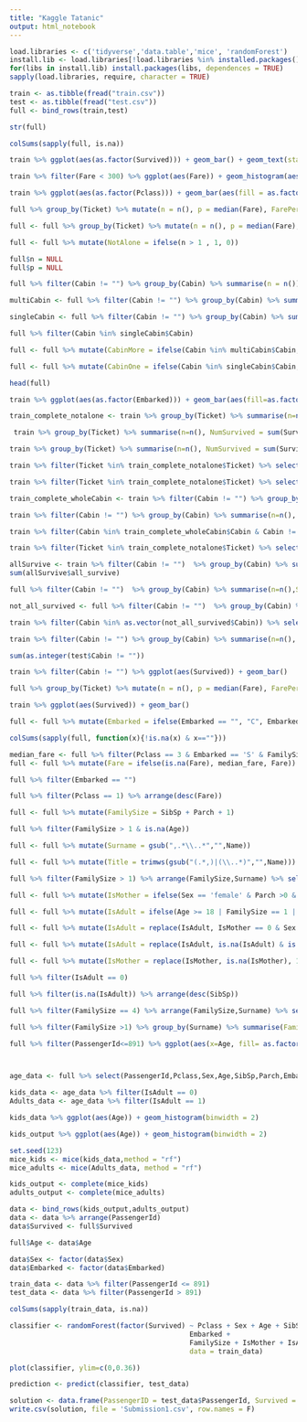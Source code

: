 ```yaml
---
title: "Kaggle Tatanic"
output: html_notebook
---
```


```r

load.libraries <- c('tidyverse','data.table','mice', 'randomForest')
install.lib <- load.libraries[!load.libraries %in% installed.packages()]
for(libs in install.lib) install.packages(libs, dependences = TRUE)
sapply(load.libraries, require, character = TRUE)

```

```r
train <- as.tibble(fread("train.csv"))
test <- as.tibble(fread("test.csv"))
full <- bind_rows(train,test)
```

```r
str(full)
```

```r
colSums(sapply(full, is.na))
```



```r
train %>% ggplot(aes(as.factor(Survived))) + geom_bar() + geom_text(stat='count', aes(label=..count..), vjust=-0.5)
```
```r
train %>% filter(Fare < 300) %>% ggplot(aes(Fare)) + geom_histogram(aes(fill = as.factor(Survived)), binwidth = 5)
```

```r
train %>% ggplot(aes(as.factor(Pclass))) + geom_bar(aes(fill = as.factor(Survived)))
```

```r
full %>% group_by(Ticket) %>% mutate(n = n(), p = median(Fare), FarePerPerson = p/n) %>% filter(!is.na(Survived)) %>%ggplot(aes(FarePerPerson)) + geom_histogram(aes(fill=as.factor(Survived)), binwidth = 5)
```

```r
full <- full %>% group_by(Ticket) %>% mutate(n = n(), p = median(Fare), FarePerPerson = p/n)
```

```r
full <- full %>% mutate(NotAlone = ifelse(n > 1 , 1, 0))
```

```r
full$n = NULL
full$p = NULL
```
```r
full %>% filter(Cabin != "") %>% group_by(Cabin) %>% summarise(n = n()) %>% filter(n>1)
```

```r
multiCabin <- full %>% filter(Cabin != "") %>% group_by(Cabin) %>% summarise(n = n()) %>% filter(n > 1)
```
```r
singleCabin <- full %>% filter(Cabin != "") %>% group_by(Cabin) %>% summarise(n = n()) %>% filter(n == 1)
```

```r
full %>% filter(Cabin %in% singleCabin$Cabin)
```

```r
full <- full %>% mutate(CabinMore = ifelse(Cabin %in% multiCabin$Cabin, 1,0))
```
```r
full <- full %>% mutate(CabinOne = ifelse(Cabin %in% singleCabin$Cabin, 1,0))
```

```r
head(full)
```

```r
train %>% ggplot(aes(as.factor(Embarked))) + geom_bar(aes(fill=as.factor(Survived))) + geom_text(stat='count', aes(label=..count..), vjust=-0.5)
```

```r
train_complete_notalone <- train %>% group_by(Ticket) %>% summarise(n=n(), NumSurvived = sum(Survived)) %>% filter(!(Ticket %in% (test$Ticket))) %>% filter(n>1)
```
```r
 train %>% group_by(Ticket) %>% summarise(n=n(), NumSurvived = sum(Survived)) %>% filter(!(Ticket %in% (test$Ticket))) %>% filter(n==1)
```

```r
train %>% group_by(Ticket) %>% summarise(n=n(), NumSurvived = sum(Survived)) %>% filter(!(Ticket %in% (test$Ticket))) %>% filter(n ==1) %>% ggplot(aes(as.factor(NumSurvived))) + geom_bar()
```

```r
train %>% filter(Ticket %in% train_complete_notalone$Ticket) %>% select(-PassengerId,-Name)
```

```r
train %>% filter(Ticket %in% train_complete_notalone$Ticket) %>% select(-PassengerId,-Name) %>% ggplot(aes(as.factor(Sex)))+ geom_bar(aes(fill=as.factor(Survived)))
```

```r
train_complete_wholeCabin <- train %>% filter(Cabin != "") %>% group_by(Cabin) %>% summarise(n=n(), NumSurvived = sum(Survived)) %>% filter (!(Cabin %in% (test$Cabin))) %>% filter(n>1)
```

```r
train %>% filter(Cabin != "") %>% group_by(Cabin) %>% summarise(n=n(), NumSurvived = sum(Survived)) %>% filter (!(Cabin %in% (test$Cabin))) %>% filter(n==1) %>% ggplot(aes(as.factor(NumSurvived))) + geom_bar()
```

```r
train %>% filter(Cabin %in% train_complete_wholeCabin$Cabin & Cabin != "") %>% select(-PassengerId,-Name)
```

```r
train %>% filter(Ticket %in% train_complete_notalone$Ticket) %>% select(-PassengerId,-Name) %>% ggplot(aes(as.factor(Sex)))+ geom_bar(aes(fill=as.factor(Survived)))
```


```r
allSurvive <- train %>% filter(Cabin != "")  %>% group_by(Cabin) %>% summarise(n=n(),Survive = sum(Survived)) %>% mutate(all_survive = as.integer(n == Survive))
sum(allSurvive$all_survive)
```

```r
full %>% filter(Cabin != "")  %>% group_by(Cabin) %>% summarise(n=n(),Survive = sum(Survived)) %>% filter(!is.na(Survive)) %>% filter(n > 1) 
```

```r
not_all_survived <- full %>% filter(Cabin != "")  %>% group_by(Cabin) %>% summarise(n=n(),Survive = sum(Survived)) %>% filter(!is.na(Survive)) %>% filter(n > 1) %>% filter(n!= Survive)
```

```r
train %>% filter(Cabin %in% as.vector(not_all_survived$Cabin)) %>% select(Survived,Pclass,Sex,Age,SibSp,Parch,Ticket,Fare, Cabin,Embarked)
```

```r
train %>% filter(Cabin != "") %>% group_by(Cabin) %>% summarise(n=n(), Survive = sum(Survived)) %>% filter(n == 1) %>% ggplot(aes(Survive)) + geom_bar()
```

```r
sum(as.integer(test$Cabin != ""))
```

```r
train %>% filter(Cabin != "") %>% ggplot(aes(Survived)) + geom_bar()
```

```r
full %>% group_by(Ticket) %>% mutate(n = n(), p = median(Fare), FarePerPerson = p/n) %>% filter(!is.na(Survived)) %>%ggplot(aes(FarePerPerson)) + geom_histogram(aes(fill=as.factor(Survived)), binwidth = 5)
```


```r
train %>% ggplot(aes(Survived)) + geom_bar()
```

```r
full <- full %>% mutate(Embarked = ifelse(Embarked == "", "C", Embarked))
```




```r
colSums(sapply(full, function(x){!is.na(x) & x==""}))
```



```r
median_fare <- full %>% filter(Pclass == 3 & Embarked == 'S' & FamilySize == 1) %>% select(Fare) %>% .[[1]] %>% as.vector() %>% median(na.rm= T)
full <- full %>% mutate(Fare = ifelse(is.na(Fare), median_fare, Fare))
```

```r
full %>% filter(Embarked == "")
```


```r
full %>% filter(Pclass == 1) %>% arrange(desc(Fare))
```

```r
full <- full %>% mutate(FamilySize = SibSp + Parch + 1)
```


```r
full %>% filter(FamilySize > 1 & is.na(Age)) 
```

```r
full <- full %>% mutate(Surname = gsub(",.*\\..*","",Name))
```

```r
full <- full %>% mutate(Title = trimws(gsub("(.*,)|(\\..*)","",Name)))
```

```r
full %>% filter(FamilySize > 1) %>% arrange(FamilySize,Surname) %>% select(PassengerId,Survived,Sex,Age,SibSp,Parch,FamilySize,Surname,Title)
```

```r
full <- full %>% mutate(IsMother = ifelse(Sex == 'female' & Parch >0 & Age > 18 & Title != 'Miss', 1, 0))

```




```r
full <- full %>% mutate(IsAdult = ifelse(Age >= 18 | FamilySize == 1 | Title == 'Mrs', 1, 0))
```

```r
full <- full %>% mutate(IsAdult = replace(IsAdult, IsMother == 0 & Sex == 'female' & Parch > 0 & is.na(Age), 0)) 
```

```r
full <- full %>% mutate(IsAdult = replace(IsAdult, is.na(IsAdult) & is.na(Age), 0)) 
```


```r
full <- full %>% mutate(IsMother = replace(IsMother, is.na(IsMother), 1)) 
```

```r
full %>% filter(IsAdult == 0)
```


```r
full %>% filter(is.na(IsAdult)) %>% arrange(desc(SibSp))
```


```r
full %>% filter(FamilySize == 4) %>% arrange(FamilySize,Surname) %>% select(PassengerId,Survived,Sex,Age,SibSp,Parch,FamilySize,Surname,Title)
```


```r
full %>% filter(FamilySize >1) %>% group_by(Surname) %>% summarise(FamilySize = max(FamilySize), TotalSurvived = sum(Survived)) %>% filter(TotalSurvived > 0) %>% mutate(whole = ifelse(FamilySize == TotalSurvived, 1 , 0))
```


```r
full %>% filter(PassengerId<=891) %>% ggplot(aes(x=Age, fill= as.factor(Survived))) + geom_histogram(binwidth=9)



```
```r

```


```r
age_data <- full %>% select(PassengerId,Pclass,Sex,Age,SibSp,Parch,Embarked, FamilySize,IsMother, IsAdult)
```

```r
kids_data <- age_data %>% filter(IsAdult == 0)
Adults_data <- age_data %>% filter(IsAdult == 1)
```

```r
kids_data %>% ggplot(aes(Age)) + geom_histogram(binwidth = 2)
```
```r
kids_output %>% ggplot(aes(Age)) + geom_histogram(binwidth = 2)
```


```r
set.seed(123)
mice_kids <- mice(kids_data,method = "rf")
mice_adults <- mice(Adults_data, method = "rf")
```


```r
kids_output <- complete(mice_kids)
adults_output <- complete(mice_adults)
```


```r
data <- bind_rows(kids_output,adults_output)
data <- data %>% arrange(PassengerId)
data$Survived <- full$Survived

```


```r
full$Age <- data$Age
```

```r
data$Sex <- factor(data$Sex)
data$Embarked <- factor(data$Embarked)
```

```r
train_data <- data %>% filter(PassengerId <= 891)
test_data <- data %>% filter(PassengerId > 891)
```


```r
colSums(sapply(train_data, is.na))
```

```r
classifier <- randomForest(factor(Survived) ~ Pclass + Sex + Age + SibSp + Parch + 
                                            Embarked + 
                                            FamilySize + IsMother + IsAdult,
                                            data = train_data)
```


```r
plot(classifier, ylim=c(0,0.36))
```



```r
prediction <- predict(classifier, test_data)
```

```r
solution <- data.frame(PassengerID = test_data$PassengerId, Survived = prediction)
write.csv(solution, file = 'Submission1.csv', row.names = F)
```







